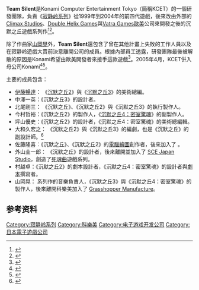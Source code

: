 {{noteTA
|1=zh-cn:寂静岭; zh-tw:沉默之丘;
|G1=Games
}}

'''Team Silent'''是Konami Computer Entertainment Tokyo（簡稱KCET）的一個研發團隊，負責《[[寂静岭系列|寂静岭系列]]》從1999年到2004年的前四代遊戲，後來改由外部的[[Climax_Studios|Climax Studios]]、[[Double_Helix_Games|Double Helix Games]]與[[Vatra_Games|Vatra Games]][[歐美|歐美]]公司來開發之後的沉默之丘遊戲系列作<ref>{{cite web |url=http://ps2.ign.com/articles/094/094863p1.html |title=E3 2001: Silent Hill 2 Interview |date=May 17, 2001 |work=[[IGN.com|IGN.com]] |publisher=IGN Entertainment, Inc |accessdate=December 26, 2010 |archive-url=https://web.archive.org/web/20110525030314/http://ps2.ign.com/articles/094/094863p1.html |archive-date=2011-05-25 |dead-url=yes }}</ref><ref>{{cite web |url=http://top100.ign.com/2007/ign_top_game_97.html |title=IGN Top 100 Games 2007: 97 Silent Hill 2 |year=2007 |work=[[IGN.com|IGN.com]] |publisher=IGN Entertainment, Inc |accessdate=December 26, 2010 |archive-url=https://web.archive.org/web/20100616184955/http://top100.ign.com/2007/ign_top_game_97.html |archive-date=2010-06-16 |dead-url=yes }}</ref>。

除了作曲家[[山岡晃|山岡晃]]外，'''Team Silent'''還包含了曾在其他計畫上失敗的工作人員以及在寂静岭遊戲大賣前決意離開公司的成員。根據內部員工透露，研發團隊最後被解散的原因是Konami希望由歐美開發者來接手這款遊戲<ref>{{cite web |author=Tom Goldman |url=http://www.escapistmagazine.com/news/view/107042-Silent-Hill-Artist-Claims-Konami-Disbanded-Team-Silent |title=Silent Hill Artist Claims Konami Disbanded Team Silent | The Escapist |website=Escapistmagazine.com |date=2011-01-18 |accessdate=2016-06-12 |archive-date=2012-10-16 |archive-url=https://www.webcitation.org/6BSKILnP4?url=http://www.escapistmagazine.com/news/view/107042-Silent-Hill-Artist-Claims-Konami-Disbanded-Team-Silent |dead-url=no }}</ref>。2005年4月，KCET併入母公司Konami<ref name="levelint">{{cite journal |journal=Level |title=Silent Hill: Så skapade Konami skräckhistoria |issue=23 |date=March 2008 |publisher=Reset Media AB}}</ref><ref>{{cite web |url=http://www.konami.co.jp/en/ir/pdf/generalmeeting/050222/ketugi.pdf |title=Notification of Business Conducted at the Extraordinary General Meeting of Shareholders |date=February 22, 2005 |publisher=Konami Digital Entertainment Co., Ltd |accessdate=December 26, 2010 |archive-url=https://web.archive.org/web/20110104062521/http://www.konami.co.jp/en/ir/pdf/generalmeeting/050222/ketugi.pdf |archive-date=2011-01-04 |dead-url=yes }}</ref>。

主要的成員包含：
*[[伊藤暢達|伊藤暢達]]： 《[[沉默之丘2|沉默之丘2]]》與《[[沉默之丘3|沉默之丘3]]》的美術總編。
*中澤一英：《沉默之丘3》的設計者。
*北尾剛三： 《沉默之丘》、《沉默之丘2》與《沉默之丘3》的執行製作人。
*今村哲裕：《沉默之丘2》的製作人，《[[寂静岭4：密室|沉默之丘4：密室驚魂]]》的副製作人。
*坪山優史：《沉默之丘2》的設計者，《沉默之丘4：密室驚魂》的美術總編輯。
*大和久宏之： 《沉默之丘2》與《沉默之丘3》的編劇，也是《沉默之丘》的副設計師。<ref>{{cite web |url=http://8226.teacup.com/hill_nobu/bbs/1416 |title=Nobu bbs: scenario writers |archiveurl=https://www.webcitation.org/5s1yphuzf?url=http://8226.teacup.com/hill_nobu/bbs/1416 |archivedate=2010-08-16 |author=Ito, Masahiro |date=June 14, 2010 |publisher=GMO Media, Inc |accessdate=June 14, 2010 |dead-url=no }}</ref>
*佐藤隆喜：《沉默之丘》、《沉默之丘2》的[[電腦繪圖|電腦繪圖]]創作者，後來加入了 {{link-en|Virtual Heroes, Inc.|Virtual Heroes, Inc.}}。
*外山圭一郎： 《沉默之丘》的設計者，後來離開並加入了 [[索尼互動娛樂日本工作室|SCE Japan Studio]]，創造了[[死魂曲|死魂曲]]遊戲系列。
*村越卓：《沉默之丘2》的劇本設計者，《沉默之丘4：密室驚魂》的設計者與[[劇本|劇本]]撰寫者。
*山岡晃： 系列作的音樂負責人，《沉默之丘3》與《沉默之丘4：密室驚魂》的製作人，後來離開科樂美加入了 [[草蜢工作室|Grasshopper Manufacture]]。

==参考资料==
{{Reflist}}
{{DEFAULTSORT:Team Silent}}
{{寂静岭系列}}
{{科樂美系列}}

[[Category:寂静岭系列|Category:寂静岭系列]]
[[Category:科樂美|Category:科樂美]]
[[Category:电子游戏开发公司|Category:电子游戏开发公司]]
[[Category:日本電子遊戲公司|Category:日本電子遊戲公司]]